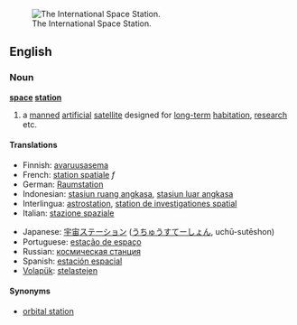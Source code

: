 [[Image:126093main s114e7200 ISS.jpg|thumb|right|The International Space Station.]]
==English==

===Noun===
{{wikipedia}}
'''[[space]] [[station]]'''

# a [[manned]] [[artificial]] [[satellite]] designed for [[long-term]] [[habitation]], [[research]] etc.

====Translations====
{{top}}
*Finnish: [[avaruusasema]]
*French: [[station spatiale]] ''f''
*German: [[Raumstation]] 
*Indonesian: [[stasiun ruang angkasa]], [[stasiun luar angkasa]]
*Interlingua: [[astrostation]], [[station de investigationes spatial]]
*Italian: [[stazione spaziale]] 
{{mid}}
*Japanese: [[宇宙ステーション]] ([[うちゅうすてーしょん]], uchū-sutēshon)
*Portuguese: [[estação de espaço]] 
*Russian: [[космическая станция]] {{f}}
*Spanish: [[estación espacial]]
*[[Volapük]]: [[stelastejen]]
{{bottom}}

====Synonyms====
* [[orbital station]]